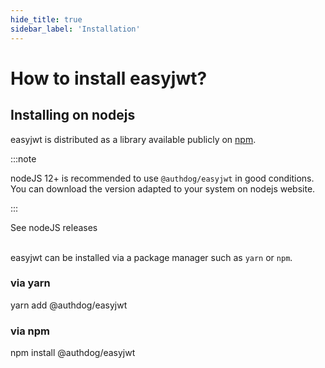 ```yaml
---
hide_title: true
sidebar_label: 'Installation'
---
```




# How to install easyjwt?

## Installing on nodejs


easyjwt is distributed as a library available publicly on [npm](https://www.npmjs.com).


:::note

nodeJS 12+ is recommended to use `@authdog/easyjwt` in good conditions.
You can download the version adapted to your system on nodejs website.

:::

<Link to='https://nodejs.org/en/download/'>
    See nodeJS releases
</Link>

<br />
<br />

easyjwt can be installed via a package manager such as `yarn` or `npm`.

### via yarn

<CodeBlock className="language-shell">
    yarn add @authdog/easyjwt
</CodeBlock>


### via npm

<CodeBlock className="language-shell">
    npm install @authdog/easyjwt
</CodeBlock>